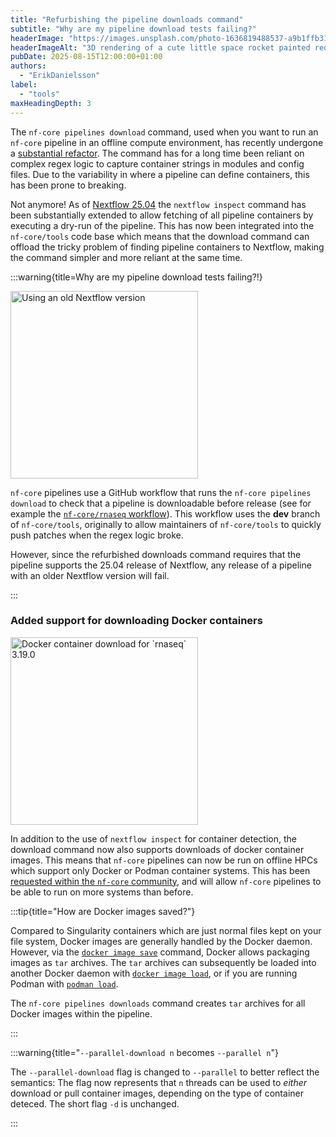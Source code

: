```yaml
---
title: "Refurbishing the pipeline downloads command"
subtitle: "Why are my pipeline download tests failing?"
headerImage: "https://images.unsplash.com/photo-1636819488537-a9b1ffb315ce"
headerImageAlt: "3D rendering of a cute little space rocket painted red and white with a fluffy smoke cloud coming out of it."
pubDate: 2025-08-15T12:00:00+01:00
authors:
  - "ErikDanielsson"
label:
  - "tools"
maxHeadingDepth: 3
---
```





The `nf-core pipelines download` command, used when you want to run an `nf-core` pipeline in an offline compute environment, has recently undergone a [substantial refactor](https://github.com/nf-core/tools/pull/3634).
The command has for a long time been reliant on complex regex logic to capture container strings in modules and config files.
Due to the variability in where a pipeline can define containers, this has been prone to breaking.

Not anymore!
As of [Nextflow 25.04](https://www.nextflow.io/docs/latest/migrations/25-04.html) the `nextflow inspect` command has been substantially extended to allow fetching of all pipeline containers by executing a dry-run of the pipeline.
This has now been integrated into the `nf-core/tools` code base which means that the download command can offload the tricky problem of finding pipeline containers to Nextflow, making the command simpler and more reliant at the same time.

:::warning{title=Why are my pipeline download tests failing?!}

<Image src={old_nf_version} alt="Using an old Nextflow version" height="300" />

`nf-core` pipelines use a GitHub workflow that runs the `nf-core pipelines download` to check that a pipeline is downloadable before release (see for example the [`nf-core/rnaseq` workflow](https://github.com/nf-core/rnaseq/actions/workflows/download_pipeline.yml)).
This workflow uses the **dev** branch of `nf-core/tools`, originally to allow maintainers of `nf-core/tools` to quickly push patches when the regex logic broke.

However, since the refurbished downloads command requires that the pipeline supports the 25.04 release of Nextflow, any release of a pipeline with an older Nextflow version will fail.

:::

### Added support for downloading Docker containers

<Image src={rnaseq_in_action} alt="Docker container download for `rnaseq` 3.19.0" height="300" />

In addition to the use of `nextflow inspect` for container detection, the download command now also supports downloads of docker container images.
This means that `nf-core` pipelines can now be run on offline HPCs which support only Docker or Podman container systems.
This has been [requested within the `nf-core` community](https://github.com/nf-core/tools/issues/2309), and will allow `nf-core` pipelines to be able to run on more systems than before.

:::tip{title="How are Docker images saved?"}

Compared to Singularity containers which are just normal files kept on your file system, Docker images are generally handled by the Docker daemon.
However, via the [`docker image save`](https://docs.docker.com/reference/cli/docker/image/save/) command, Docker allows packaging images as `tar` archives.
The `tar` archives can subsequently be loaded into another Docker daemon with [`docker image load`](https://docs.docker.com/reference/cli/docker/image/load/), or if you are running Podman with [`podman load`](https://docs.podman.io/en/v5.0.2/markdown/podman-load.1.html).

The `nf-core pipelines downloads` command creates `tar` archives for all Docker images within the pipeline.

:::

:::warning{title="`--parallel-download n` becomes `--parallel n`"}

The `--parallel-download` flag is changed to `--parallel` to better reflect the semantics:
The flag now represents that `n` threads can be used to _either_ download or pull container images, depending on the type of container deteced.
The short flag `-d` is unchanged.

:::

